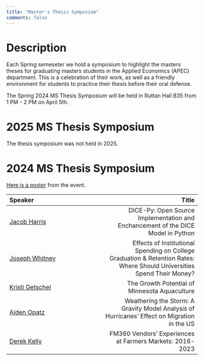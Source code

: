 ```yaml
---
title: "Master's Thesis Symposium"
comments: false
---
```


# Description

Each Spring semeseter we hold a symposium to highlight the masters theses for graduating masters students in the Applied Economics (APEC) department. 
This is a celebration of their work, as well as a friendly environment for students to practice their thesis before their oral defense.

The Spring 2024 MS Thesis Symposium will be held in Ruttan Hall B35 from 1 PM - 2 PM on April 5th. 

# 2025 MS Thesis Symposium

The thesis symposium was not held in 2025.


# 2024 MS Thesis Symposium

[Here is a poster](../posters/ms_symposium/2024_symposium.pdf) from the event.

| **Speaker**      | **Title** | 
| :---        |    ---: |
| [Jacob Harris](https://sustainable.umn.edu/jacob-harris)     | DICE-Py: Open Source Implementation and Enchancement of the DICE Model in Python     | 
| [Joseph Whitney](https://apec.umn.edu/people/joseph-whitney)     | Effects of Institutional Spending on College Graduation & Retention Rates: Where Should Universities Spend Their Money?     | 
| [Kristi Getschel](https://www.linkedin.com/in/kristi-getschel)     | The Growth Potential of Minnesota Aquaculture     | 
| [Aiden Opatz](https://www.linkedin.com/in/aiden-opatz-754943227)     | Weathering the Storm: A Gravity Model Analysis of Hurricanes' Effect on Migration in the US     | 
| [Derek Kelly](https://www.linkedin.com/in/derek-kelley-?trk=public_profile_samename-profile)     | FM360 Vendors' Experiences at Farmers Markets: 2016-2023     | 
